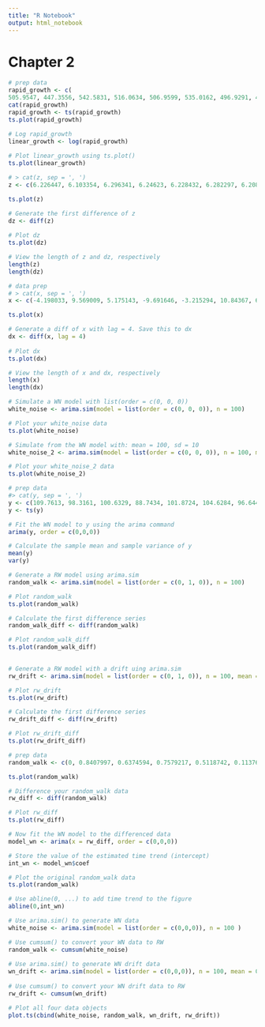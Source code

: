 ```yaml
---
title: "R Notebook"
output: html_notebook
---
```


# Chapter 2

```r
# prep data
rapid_growth <- c(
505.9547, 447.3556, 542.5831, 516.0634, 506.9599, 535.0162, 496.9291, 497.5626, 577.2483, 536.856, 541.2459, 473.4978, 550.989, 569.4106, 522.9152, 487.2002, 594.6108, 591.174, 615.9868, 621.3175, 607.125, 587.0367, 554.1554, 644.1172, 509.7, 607.0943, 603.5512, 613.6216, 544.9143, 670.8118, 687.1316, 615.5817, 711.1873, 694.2979, 681.9293, 659.1403, 642.7021, 601.5301, 666.7623, 650.9657, 606.0913, 696.6788, 641.6025, 855.7719, 667.3291, 573.4914, 791.7333, 751.5914, 610.7948, 624.6503, 833.299, 639.8867, 736.8283, 772.2923, 686.8865, 667.7631, 712.9415, 918.1838, 656.1089, 700.4972, 683.4933, 781.738, 715.6843, 808.2875, 820.7795, 656.8856, 733.34, 773.5387, 641.2027, 932.2119, 680.6766, 988.2828, 664.8986, 813.5283, 883.4088, 924.2749, 969.4321, 777.3293, 880.9984, 971.3583, 902.9584, 1020.746, 1075.148, 886.1707, 889.6322, 950.3908, 878.0395, 1043.768, 901.109, 1079.658, 933.9054, 921.9433, 870.8071, 811.1398, 1004.268, 1008.176, 1189.489, 751.9706, 947.4753, 886.5153, 1074.894, 1101.131, 1130.185, 975.8495, 948.161, 1177.823, 1227.127, 976.9957, 836.7089, 1323.605, 852.3532, 1200.826, 1274.479, 1349.261, 1102.633, 1324.857, 1268.719, 1058.229, 1204.087, 1084.65, 1284.431, 1195.284, 1058.426, 1188.058, 1166.593, 1064.695, 1429.069, 1070.853, 1539.331, 1467.157, 1127.706, 1296.072, 1555.274, 1332.904, 1315.424, 1189.246, 1482.434, 1240.929, 1237.772, 1468.608, 1328.546, 1589.508, 1373.163, 1503.556, 1659.938, 1704.614, 1550.464, 1625.803, 1873.858, 1370.621, 1439.711, 1447.437, 1579.916, 1681.257, 1661.606, 1311.847, 1326.031, 1323.1, 1550.486, 1606.204, 1768.54, 1509.837, 1592.109, 1627.619, 1544.633, 1439.523, 1682.352, 1850.71, 1673.38, 1832.427, 1672.267, 1781.577, 1659.29, 1970.039, 2044.712, 1929.09, 1891.704, 1487.158, 2013.872, 1796.789, 1977.018, 1516.955, 1650.604, 1523.283, 1696.618, 1627.261, 1787.297, 1567.287, 1881.996, 2318.983, 1941.988, 1820.28, 2154.812, 2261.547, 2052.221, 2079.171, 2010.061, 2145.261, 1775.301, 2013.407)
cat(rapid_growth)
rapid_growth <- ts(rapid_growth)
ts.plot(rapid_growth)

# Log rapid_growth
linear_growth <- log(rapid_growth)
  
# Plot linear_growth using ts.plot()
ts.plot(linear_growth)

```

```r
# > cat(z, sep = ', ')
z <- c(6.226447, 6.103354, 6.296341, 6.24623, 6.228432, 6.282297, 6.208447, 6.209721, 6.358273, 6.28573, 6.293874, 6.160147, 6.311715, 6.344602, 6.259419, 6.188675, 6.387907, 6.38211, 6.423225, 6.431842, 6.408735, 6.375087, 6.317445, 6.467881, 6.233822, 6.408684, 6.402831, 6.419378, 6.300629, 6.508489, 6.532526, 6.422568, 6.566936, 6.542901, 6.524926, 6.490936, 6.465681, 6.399477, 6.502434, 6.478457, 6.407031, 6.546325, 6.463969, 6.752004, 6.503283, 6.351743, 6.674225, 6.622193, 6.414761, 6.437192, 6.725393, 6.461291, 6.602355, 6.649363, 6.532169, 6.503933, 6.569399, 6.822398, 6.486327, 6.55179, 6.527217, 6.66152, 6.573239, 6.694918, 6.710255, 6.48751, 6.597609, 6.650976, 6.463346, 6.83756, 6.523087, 6.895969, 6.499635, 6.701381, 6.783788, 6.82901, 6.87671, 6.655864, 6.781056, 6.878695, 6.805677, 6.928289, 6.980214, 6.78691, 6.790808, 6.856873, 6.777692, 6.950592, 6.803626, 6.9844, 6.839375, 6.826484, 6.76942, 6.69844, 6.912014, 6.915898, 7.081279, 6.622697, 6.853801, 6.787298, 6.979978, 7.004093, 7.030137, 6.883308, 6.854524, 7.071423, 7.112431, 6.884482, 6.729476, 7.188114, 6.748001, 7.090765, 7.150293, 7.207313, 7.005457, 7.18906, 7.145763, 6.964352, 7.093477, 6.989013, 7.158071, 7.086139, 6.964538, 7.080075, 7.061843, 6.970443, 7.264778, 6.976211, 7.339103, 7.291082, 7.027941, 7.167093, 7.349407, 7.195115, 7.181914, 7.081075, 7.301441, 7.123615, 7.121068, 7.292071, 7.19184, 7.37118, 7.224872, 7.315588, 7.414535, 7.441094, 7.346309, 7.393757, 7.535755, 7.223019, 7.272198, 7.27755, 7.365127, 7.427297, 7.41554, 7.179191, 7.189945, 7.187732, 7.346324, 7.381629, 7.47791, 7.319757, 7.372815, 7.394873, 7.342542, 7.272067, 7.427948, 7.523324, 7.422601, 7.513397, 7.421936, 7.485254, 7.414145, 7.585809, 7.623012, 7.564804, 7.545233, 7.304622, 7.607815, 7.493756, 7.589345, 7.32446, 7.408897, 7.328623, 7.436392, 7.394653, 7.48846, 7.357102, 7.540088, 7.748884, 7.571467, 7.506745, 7.675459, 7.723804, 7.626678, 7.639725, 7.60592, 7.671016, 7.481725, 7.607584)

ts.plot(z)

# Generate the first difference of z
dz <- diff(z)
  
# Plot dz
ts.plot(dz)

# View the length of z and dz, respectively
length(z)
length(dz)
```

```r
# data prep
# > cat(x, sep = ', ')
x <- c(-4.198033, 9.569009, 5.175143, -9.691646, -3.215294, 10.84367, 6.452159, -10.83356, -2.235351, 10.11983, 6.579646, -8.656565, -2.515001, 9.837434, 7.386194, -8.243504, -4.264033, 8.898861, 8.544336, -8.066913, -4.023025, 9.822679, 7.772852, -6.587777, -3.459171, 10.61385, 7.37445, -5.798715, -1.204711, 11.42924, 7.570047, -4.968384, -2.003787, 11.94135, 9.406672, -4.396585, -1.555579, 12.59988, 8.502916, -3.728968, -2.827, 13.37598, 8.128941, -3.149249, -2.799473, 13.71057, 6.755217, -3.779744, -3.768274, 13.62534, 6.537931, -3.249098, -5.024191, 13.35537, 6.931161, -3.527354, -5.197329, 11.57979, 7.162449, -1.894607, -5.777797, 12.4827, 6.208088, -3.434038, -7.080721, 11.41366, 6.74199, -3.532376, -8.393542, 12.50726, 6.473175, -3.745246, -9.426209, 12.38082, 8.048243, -2.831528, -7.301893, 12.76584, 8.223699, -4.448131, -6.963558, 12.034, 7.574925, -5.402218, -6.568198, 10.89648, 7.276571, -4.037873, -6.723013, 12.18081, 8.285162, -4.159342, -6.36067, 12.75302, 8.665912, -5.440538, -4.874932, 12.6002, 8.162589, -6.539572)

ts.plot(x)

# Generate a diff of x with lag = 4. Save this to dx
dx <- diff(x, lag = 4)
  
# Plot dx
ts.plot(dx)

# View the length of x and dx, respectively 
length(x)
length(dx)
```

```r
# Simulate a WN model with list(order = c(0, 0, 0))
white_noise <- arima.sim(model = list(order = c(0, 0, 0)), n = 100)

# Plot your white_noise data
ts.plot(white_noise)

# Simulate from the WN model with: mean = 100, sd = 10
white_noise_2 <- arima.sim(model = list(order = c(0, 0, 0)), n = 100, mean = 100, sd = 10)

# Plot your white_noise_2 data
ts.plot(white_noise_2)
```

```r
# prep data
#> cat(y, sep = ', ')
y <- c(109.7613, 98.3161, 100.6329, 88.7434, 101.8724, 104.6284, 96.64462, 102.8619, 112.7625, 82.23219, 88.94434, 94.60318, 105.6111, 113.8278, 104.8232, 101.2963, 82.98459, 88.96058, 100.6005, 91.03525, 100.1929, 95.32537, 94.58643, 121.3583, 87.37874, 96.89007, 90.5131, 99.90843, 102.5693, 104.9614, 104.7346, 88.00465, 100.7794, 121.6478, 85.77083, 79.15428, 98.18847, 99.90006, 98.91084, 101.6442, 102.7953, 84.65112, 96.4787, 105.8155, 98.51869, 105.2437, 109.6126, 85.14201, 82.81442, 103.0363, 93.56967, 98.08922, 81.25461, 109.1855, 80.43181, 103.5595, 80.22269, 84.97477, 107.7836, 92.61288, 99.80293, 107.2508, 98.66378, 91.92275, 98.32642, 112.734, 96.02811, 92.64909, 83.08484, 97.22196, 106.6136, 97.36943, 108.7847, 104.9186, 84.44343, 85.60786, 96.51529, 94.18105, 85.02851, 63.26622, 87.22137, 103.523, 105.6022, 103.2604, 101.1152, 108.457, 97.67631, 103.0108, 100.6176, 105.5811, 98.72722, 98.43996, 90.78219, 92.74599, 102.9376, 83.95306, 110.1594, 104.1758, 99.27876, 103.2511)
y <- ts(y)

# Fit the WN model to y using the arima command
arima(y, order = c(0,0,0))

# Calculate the sample mean and sample variance of y
mean(y)
var(y)

```

```r
# Generate a RW model using arima.sim
random_walk <- arima.sim(model = list(order = c(0, 1, 0)), n = 100)

# Plot random_walk
ts.plot(random_walk)

# Calculate the first difference series
random_walk_diff <- diff(random_walk)

# Plot random_walk_diff
ts.plot(random_walk_diff)
  
```

```r
# Generate a RW model with a drift uing arima.sim
rw_drift <- arima.sim(model = list(order = c(0, 1, 0)), n = 100, mean = 1)

# Plot rw_drift
ts.plot(rw_drift)

# Calculate the first difference series
rw_drift_diff <- diff(rw_drift)

# Plot rw_drift_diff
ts.plot(rw_drift_diff)

```

```r
# prep data
random_walk <- c(0, 0.8407997, 0.6374594, 0.7579217, 0.5118742, 0.1137669, 0.2789728, 0.2775946, 0.6030589, 2.912096, 3.181991, 2.551573, 3.267562, 4.999799, 7.109158, 8.010709, 8.237725, 8.701572, 9.051261, 13.32007, 12.16758, 11.53243, 12.2601, 12.57678, 12.66326, 12.72567, 13.19948, 12.83965, 13.50619, 15.48168, 16.17711, 16.83653, 16.61634, 16.18083, 16.96627, 16.72703, 17.65618, 20.89016, 20.05676, 22.41686, 23.16283, 22.91684, 21.9327, 22.65475, 23.63257, 24.86377, 25.53588, 27.22257, 27.37216, 29.01976, 30.86984, 32.48599, 33.18834, 33.79983, 32.77184, 33.32934, 36.0168, 36.44585, 38.23885, 39.11572, 38.79921, 39.22752, 37.56901, 40.08821, 40.53808, 40.75786, 41.5757, 41.1068, 41.10646, 40.64553, 39.55549, 40.43122, 41.96042, 43.68665, 45.23504, 45.90246, 47.54046, 49.09718, 48.91702, 48.07963, 46.77653, 47.97751, 46.43342, 45.94536, 47.07275, 47.189, 51.29253, 52.12474, 51.37968, 52.12705, 51.22302, 52.6302, 52.42624, 51.35647, 52.20179, 53.38172, 55.02444, 55.93036, 55.51172, 58.30803, 58.11833)

ts.plot(random_walk)

# Difference your random_walk data
rw_diff <- diff(random_walk)

# Plot rw_diff
ts.plot(rw_diff)

# Now fit the WN model to the differenced data
model_wn <- arima(x = rw_diff, order = c(0,0,0))

# Store the value of the estimated time trend (intercept)
int_wn <- model_wn$coef

# Plot the original random_walk data
ts.plot(random_walk)

# Use abline(0, ...) to add time trend to the figure
abline(0,int_wn)

```

```r
# Use arima.sim() to generate WN data
white_noise <- arima.sim(model = list(order = c(0,0,0)), n = 100 )

# Use cumsum() to convert your WN data to RW
random_walk <- cumsum(white_noise)
  
# Use arima.sim() to generate WN drift data
wn_drift <- arima.sim(model = list(order = c(0,0,0)), n = 100, mean = 0.4)
  
# Use cumsum() to convert your WN drift data to RW
rw_drift <- cumsum(wn_drift)

# Plot all four data objects
plot.ts(cbind(white_noise, random_walk, wn_drift, rw_drift))
```







